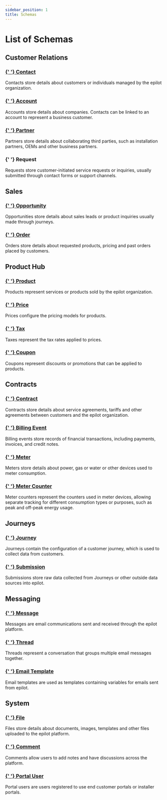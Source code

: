 ```yaml
---
sidebar_position: 1
title: Schemas
---
```



# List of Schemas

## Customer Relations

<h3 id="contact">
  <a href="/api/customer#tag/contact_schema">
    <Icon
      name="contact"
      size={28}
      style={{ position: 'relative', top: '4px' }}
    />{' '}
    Contact
  </a>
</h3>

Contacts store details about customers or individuals managed by the epilot organization.

<h3 id="account">
  <a href="/api/customer#tag/account_schema">
    <Icon
      name="account"
      size={28}
      style={{ position: 'relative', top: '4px' }}
    />{' '}
    Account
  </a>
</h3>

Accounts store details about companies. Contacts can be linked to an account to represent a business customer.

<h3 id="partner">
  <a href="/api/partner#tag/partner_schema">
    <Icon
      name="partner"
      size={28}
      style={{ position: 'relative', top: '4px' }}
    />{' '}
    Partner
  </a>
</h3>

Partners store details about collaborating third parties, such as installation partners, OEMs and other business partners.

<h3 id="request">
  <Icon name="request" size={28} style={{ position: 'relative', top: '4px' }} />{' '}
  Request
</h3>

Requests store customer-initiated service requests or inquiries, usually submitted through contact forms or support channels.

## Sales

<h3 id="opportunity">
  <a href="/api/opportunity#tag/opportunity_schema">
    <Icon
      name="opportunity"
      size={28}
      style={{ position: 'relative', top: '4px' }}
    />{' '}
    Opportunity
  </a>
</h3>

Opportunities store details about sales leads or product inquiries usually made through journeys.

<h3 id="order">
  <a href="/api/order#tag/order_schema">
    <Icon name="order" size={28} style={{ position: 'relative', top: '4px' }} />{' '}
    Order
  </a>
</h3>

Orders store details about requested products, pricing and past orders placed by customers.

## Product Hub

<h3 id="product">
  <a href="/api/product#tag/product_schema">
    <Icon
      name="product"
      size={28}
      style={{ position: 'relative', top: '4px' }}
    />{' '}
    Product
  </a>
</h3>

Products represent services or products sold by the epilot organization.

<h3 id="price">
  <a href="/api/product#tag/price_schema">
    <Icon name="price" size={28} style={{ position: 'relative', top: '4px' }} />{' '}
    Price
  </a>
</h3>

Prices configure the pricing models for products.

<h3 id="tax">
  <a href="/api/product#tag/tax_schema">
    <Icon name="tax" size={28} style={{ position: 'relative', top: '4px' }} />{' '}
    Tax
  </a>
</h3>

Taxes represent the tax rates applied to prices.

<h3 id="coupon">
  <a href="/api/pricing#tag/coupon_schema">
    <Icon
      name="calculator"
      size={28}
      style={{ position: 'relative', top: '4px' }}
    />{' '}
    Coupon
  </a>
</h3>

Coupons represent discounts or promotions that can be applied to products.

## Contracts

<h3 id="contract">
  <a href="/api/billing#tag/contract_schema">
    <Icon
      name="contract"
      size={28}
      style={{ position: 'relative', top: '4px' }}
    />{' '}
    Contract
  </a>
</h3>

Contracts store details about service agreements, tariffs and other agreements between customers and the epilot organization.

<h3 id="billing_event">
  <a href="/api/billing#tag/billing_event_schema">
    <Icon
      name="entity"
      size={28}
      style={{ position: 'relative', top: '4px' }}
    />{' '}
    Billing Event
  </a>
</h3>

Billing events store records of financial transactions, including payments, invoices, and credit notes.

<h3 id="meter">
  <a href="/api/metering#tag/meter_schema">
    <Icon name="meter" size={28} style={{ position: 'relative', top: '4px' }} />{' '}
    Meter
  </a>
</h3>

Meters store details about power, gas or water or other devices used to meter consumption.

<h3 id="meter_counter">
  <a href="/api/metering#tag/meter_counter_schema">
    <Icon name="meter" size={28} style={{ position: 'relative', top: '4px' }} />{' '}
    Meter Counter
  </a>
</h3>

Meter counters represent the counters used in meter devices, allowing separate tracking for different consumption types or purposes, such as peak and off-peak energy usage.

## Journeys

<h3 id="journey">
  <a href="/api/journey#tag/journey_schema">
    <Icon
      name="journey"
      size={28}
      style={{ position: 'relative', top: '4px' }}
    />{' '}
    Journey
  </a>
</h3>

Journeys contain the configuration of a customer journey, which is used to collect data from customers.

<h3 id="submission">
  <a href="/api/submission#tag/submission_schema">
    <Icon
      name="submission"
      size={28}
      style={{ position: 'relative', top: '4px' }}
    />{' '}
    Submission
  </a>
</h3>

Submissions store raw data collected from Journeys or other outside data sources into epilot.

## Messaging

<h3 id="message">
  <a href="/api/message#tag/message_schema">
    <Icon
      name="message"
      size={28}
      style={{ position: 'relative', top: '4px' }}
    />{' '}
    Message
  </a>
</h3>

Messages are email communications sent and received through the epilot platform.

<h3 id="thread">
  <a href="/api/message#tag/thread_schema">
    <Icon
      name="entity"
      size={28}
      style={{ position: 'relative', top: '4px' }}
    />{' '}
    Thread
  </a>
</h3>

Threads represent a conversation that groups multiple email messages together.

<h3 id="email_template">
  <a href="/api/email-template#tag/email_template_schema">
    <Icon
      name="entity"
      size={28}
      style={{ position: 'relative', top: '4px' }}
    />{' '}
    Email Template
  </a>
</h3>

Email templates are used as templates containing variables for emails sent from epilot.

## System

<h3 id="file">
  <a href="/api/file#tag/file_schema">
    <Icon name="file" size={28} style={{ position: 'relative', top: '4px' }} />{' '}
    File
  </a>
</h3>

Files store details about documents, images, templates and other files uploaded to the epilot platform.

<h3 id="comment">
  <a href="/api/notes">
    <Icon
      name="comment"
      size={28}
      style={{ position: 'relative', top: '4px' }}
    />{' '}
    Comment
  </a>
</h3>

Comments allow users to add notes and have discussions across the platform.

<h3 id="portal_user">
  <a href="/api/customer-portal#tag/portal_user_schema">
    <Icon
      name="portal"
      size={28}
      style={{ position: 'relative', top: '4px' }}
    />{' '}
    Portal User
  </a>
</h3>

Portal users are users registered to use end customer portals or installer portals.
